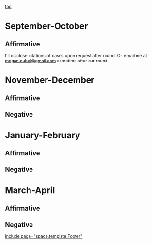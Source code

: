 [[toc]]
=September-October= 
==Affirmative== 
I'll disclose citations of cases upon request after round.
Or, email me at [[mailto:megan.nubel@gmail.com|megan.nubel@gmail.com]] sometime after our round.
=November-December= 
==Affirmative== 
==Negative== 

=January-February= 
==Affirmative== 
==Negative== 

=March-April= 
==Affirmative== 
==Negative== 

[[include page="space.template.Footer"]]